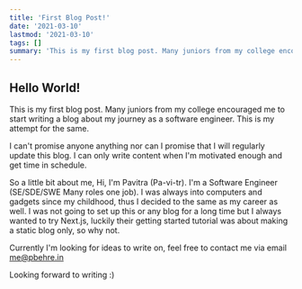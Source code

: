 ```yaml
---
title: 'First Blog Post!'
date: '2021-03-10'
lastmod: '2021-03-10'
tags: []
summary: 'This is my first blog post. Many juniors from my college encouraged me to start writing a blog about my journey as a software engineer. This is my attempt for the same.'
---
```


## Hello World!

This is my first blog post. Many juniors from my college encouraged me to start writing a blog about my journey as a software engineer. This is my attempt for the same.

I can't promise anyone anything nor can I promise that I will regularly update this blog. I can only write content when I'm motivated enough and get time in schedule.

So a little bit about me,
Hi, I'm Pavitra (Pa-vi-tr). I'm a Software Engineer (SE/SDE/SWE Many roles one job). I was always into computers and gadgets since my childhood, thus I decided to the same as my career as well. I was not going to set up this or any blog for a long time but I always wanted to try Next.js, luckily their getting started tutorial was about making a static blog only, so why not.

Currently I'm looking for ideas to write on, feel free to contact me via email [me@pbehre.in](mailto:me@pbehre.in 'Email me')

Looking forward to writing :)
